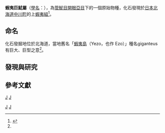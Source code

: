 {{Automatic Taxobox
| taxon = Yezoteuthis
| authority = 
| fossil_range = {{Fossil range|82|80|[[白堊紀|白堊紀]]晚期（[[坎帕期|坎帕期]]）}}
| type_species = '''蝦夷巨魷<br> ''Yezoteuthis giganteus'''''
| type_species_authority = [[棚部一成|Tanabe]], [[Yoshinori_Hikida|Hikida]] & [[Yasuhiro_Iba|Iba]], 2006
}}

'''蝦夷巨魷屬'''（[[學名|學名]]：''{{lang|la|Yezoteuthis}}''），為[[管魷目|管魷目]][[開眼亞目|開眼亞目]]下的一個原始物種，化石發現於[[日本|日本]][[北海道|北海道]][[中川町|中川町]]的上[[蝦夷組|蝦夷組]]<ref name = Yezoteuthis>{{cite journal | authors = Kazushige Tanabe, Yoshinori Hikida & Yasuhiro Iba | year = 2006 | title = "Two coleoid jaws from the Upper Cretaceous of Hokkaido, Japan" | journal = The Paleontological Society | volume = 80（1） | pages = 138–145 | issn =  | doi =  | url = http://ibayasuhiro.com/Publications_files/Tanabe_et_al_2006.pdf | access-date = 2013-07-18 | archive-date = 2017-10-26 | archive-url = https://web.archive.org/web/20171026144228/http://ibayasuhiro.com/Publications_files/Tanabe_et_al_2006.pdf | dead-url = no }}</ref>。

== 命名 ==
化石發掘地位於北海道，當地舊名「[[蝦夷島|蝦夷島]]（Yezo，也作 Ezo）」種名giganteus有巨大、巨型之意<ref name = Yezoteuthis/>。

== 發現與研究 ==

== 參考文獻 ==
{{reflist}}

{{taxonbar}}
[[Category:白堊紀動物|J]]
[[Category:魷魚|J]]
{{古生物小作品}}
[[分類:白堊紀軟體動物|J]]
[[分類:白堊紀頭足綱|J]]